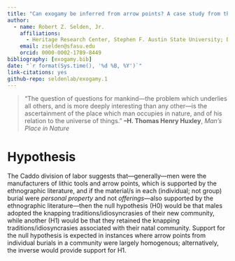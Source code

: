 ```yaml
---
title: "Can exogamy be inferred from arrow points? A case study from the American Southeast"
author:
  - name: Robert Z. Selden, Jr.
    affiliations:
      - Heritage Research Center, Stephen F. Austin State University; Department of Biology, Stephen F. Austin State University; Texas Archeological Research Laboratory, The University of Texas at Austin; and Cultural Heritage Department, Jean Monnet University
    email: zselden@sfasu.edu
    orcid: 0000-0002-1789-8449
bibliography: [exogamy.bib]
date: "`r format(Sys.time(), '%d %B, %Y')`"
link-citations: yes
github-repo: seldenlab/exogamy.1
---
```


>“The question of questions for mankind—the problem which underlies all others, and is more deeply interesting than any other—is the ascertainment of the place which man occupies in nature, and of his relation to the universe of things.” **–H. Thomas Henry Huxley**, _Man’s Place in Nature_

# Hypothesis

The Caddo division of labor suggests that---generally---men were the manufacturers of lithic tools and arrow points, which is supported by the ethnographic literature, and if the material/s in each (individual; not group) burial were _personal property_ and not _offerings_—also supported by the ethnographic literature—then the null hypothesis (H0) would be that males adopted the knapping traditions/idiosyncrasies of their new community, while another (H1) would be that they retained the knapping traditions/idiosyncrasies associated with their natal community. Support for the null hypothesis is expected in instances where arrow points from individual burials in a community were largely homogenous; alternatively, the inverse would provide support for H1.
